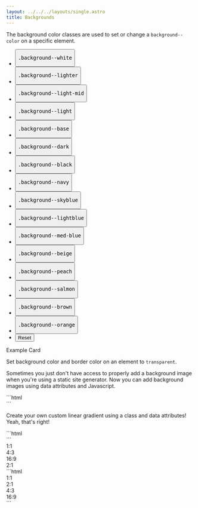 ```yaml
---
layout: ../../../layouts/single.astro
title: Backgrounds
---
```


<Anchor name="color" />

The background color classes are used to set or change a `background--color` on a specific element. 

<Classes>
<Classesrow 
  classname="background--{ color }"
  result="Set background color using our [colors](link)."
/>
</Classes>

<Visualizer header="Change the background color!" >
<div class="actions block">
  <ul class="list">
    <li>
      <button class="button" data-example-elements="background--white"><pre>.background--white</pre></button>
    </li>
    <li>
      <button class="button" data-example-elements="background--lighter"><pre>.background--lighter</pre></button>
    </li>
    <li>
      <button class="button" data-example-elements="background--light-mid"><pre>.background--light-mid</pre></button>
    </li>
    <li>
      <button class="button" data-example-elements="background--light"><pre>.background--light</pre></button>
    </li>
    <li>
      <button class="button" data-example-elements="background--base text--white"><pre>.background--base</pre></button>
    </li>
    <li>
      <button class="button" data-example-elements="background--dark text--white"><pre>.background--dark</pre></button>
    </li>
    <li>
      <button class="button" data-example-elements="background--black text--white"><pre>.background--black</pre></button>
    </li>
    <li>
      <button class="button" data-example-elements="background--navy text--white"><pre>.background--navy</pre></button>
    </li>
    <li>
      <button class="button" data-example-elements="background--skyblue"><pre>.background--skyblue</pre></button>
    </li>
    <li>
      <button class="button" data-example-elements="background--lightblue"><pre>.background--lightblue</pre></button>
    </li>
    <li>
      <button class="button" data-example-elements="background--med-blue"><pre>.background--med-blue</pre></button>
    </li>
    <li>
      <button class="button" data-example-elements="background--beige"><pre>.background--beige</pre></button>
    </li>
    <li>
      <button class="button" data-example-elements="background--peach"><pre>.background--peach</pre></button>
    </li>
    <li>
      <button class="button" data-example-elements="background--salmon"><pre>.background--salmon</pre></button>
    </li>
    <li>
      <button class="button" data-example-elements="background--brown text--white"><pre>.background--brown</pre></button>
    </li>
    <li>
      <button class="button" data-example-elements="background--orange"><pre>.background--orange</pre></button>
    </li>
    <li>
      <button class="button button--salmon text--white" data-reset="true">Reset</button>
    </li>
  </ul>
</div>
<div class="results rounded-2 block background--dark p-3" data-default-class="block-container flex--center-content">
  <div class="block block-9 h-100 card transition">
    <span class="text--size-md">Example Card</span>
    <p class="skeleton" data-lines="3" role="presentation"></p>
  </div>
</div>
</Visualizer>


<Anchor name="inverted" />

<Classes result="true" >
<Classesrow classname="inverted" result="Changes text color to white with a transition effect."/>
</Classes >

<Anchor name="transparent" />

Set background color and border color on an element to `transparent`.

<Classes result="true" >
<Classesrow classname="transparent" result="Set background color and border color on an element to transparent."/>
</Classes >


<Anchor name="images" />
<Anchor name="background" level="3" />

<div class="mb-4">
<Requiresjs />
</div>

Sometimes you just don't have access to properly add a background image when you're using a static site generator. Now you can add background images using data attributes and Javascript.

<Classes result="true" >
<Classesrow classname="background-image" result="Set a background image with custom properties."/>
</Classes >

<Codedemo>
<div
  class="block-container background-image vh-25"
  data-background-image="https://picsum.photos/id/1012/1000/400"
  data-background-position="center center"
  data-background-size="cover"
  data-background-repeat="no-repeat">
</div>
</Codedemo>

<Codemarkup>
```html
<div
  class="block-container background-image vh-25"
  data-background-image="https://picsum.photos/id/1012/1000/400"
  data-background-position="center center"
  data-background-size="cover"
  data-background-repeat="no-repeat">
</div>
```
</Codemarkup>

<Data>
<Datarow attr="data-background-image" behavior="image path; no-repeat, position center, and size cover all default" />
<Datarow attr="data-background-position" behavior="Overrides default." />
<Datarow attr="data-background-size" behavior="Overrides default." />
<Datarow attr="data-background-repeat" behavior="Overrides default." />
</Data>

<Anchor name="gradient" level="3" />

<div class="mb-4">
<Requiresjs/>
</div>

Create your own custom linear gradient using a class and data attributes! Yeah, that's right!

<Classes result="true" >
<Classesrow classname="linear-gradient" result="Custom linear-gradient."/>
</Classes >

<Data>
<Datarow attr="data-gradient-direction" behavior="Set the direction of your gradient." />
<Datarow attr="data-gradient-start" behavior="Set the start of your gradient." />
<Datarow attr="data-background-stop" behavior="Set the stop of your gradient." />
<Datarow attr="data-background-fallback" behavior="Set the background when gradient is not supported." />
</Data>

<Codedemo>
<div class="block-container">
  <div
    class="linear-gradient block vh-25"
    data-gradient-direction="to left"
    data-gradient-start="lavender 40%"
    data-gradient-stop="indigo"
    data-gradient-fallback="indigo">
  </div>
</div>
</Codedemo>

<Codemarkup>
```html
<div class="block-container">
  <div
    class="linear-gradient block vh-25"
    data-gradient-direction="to left"
    data-gradient-start="lavender 40%"
    data-gradient-stop="indigo"
    data-gradient-fallback="indigo">
  </div>
</div>
```
</Codemarkup>

<Anchor name="ratio" level="3" />


<Classes result="true" >
<Classesrow classname="ratio-{ 1_1, 2_1, 4_3, 16_9 }" result="Set the size of an element equal to a common ratio: 1:1, 2:1, 4:3, 16:9"/>
</Classes >

<Codedemo>
<div class="block-container tablet-up-2 laptop-up-4 blocks my-3 px-2">
  <div class="block">
    <div class="background--navy ratio-1_1 flex--center-content">
      <span class="text--white text--size-2xl">1:1</span>
    </div>
  </div>
  <div class="block">
    <div class="background--med-blue ratio-4_3 flex--center-content">
      <span class="text--white text--size-2xl">4:3</span>
    </div>
  </div>
  <div class="block">
    <div class="background--lightblue ratio-16_9 flex--center-content">
      <span class="text--size-2xl">16:9</span>
    </div>
  </div>
  <div class="block">
    <div class="background--skyblue ratio-2_1 flex--center-content">
      <span class="text--size-2xl">2:1</span>
    </div>
  </div>
</div>
</Codedemo>

<Codemarkup>
```html
<div class="block-container tablet-up-2 laptop-up-4 blocks my-3 px-2">
  <div class="block">
    <div class="background--navy ratio-1_1 flex--center-content">
      <span class="text--white text--size-2xl">1:1</span>
    </div>
  </div>
  <div class="block">
    <div class="background--skyblue ratio-2_1 flex--center-content">
      <span class="text--size-2xl">2:1</span>
    </div>
  </div>
  <div class="block">
    <div class="background--med-blue ratio-4_3 flex--center-content">
      <span class="text--white text--size-2xl">4:3</span>
    </div>
  </div>
  <div class="block">
    <div class="background--lightblue ratio-16_9 flex--center-content">
      <span class="text--size-2xl">16:9</span>
    </div>
  </div>
</div>
```
</Codemarkup>